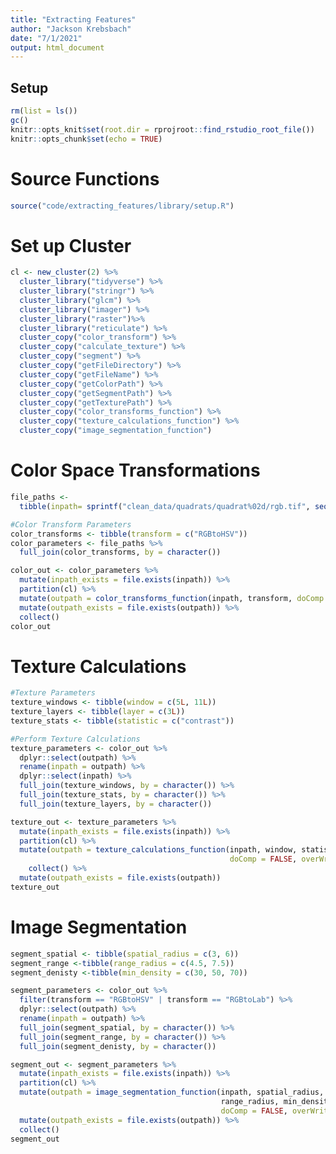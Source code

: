 ```yaml
---
title: "Extracting Features"
author: "Jackson Krebsbach"
date: "7/1/2021"
output: html_document
---
```


## Setup
```r
rm(list = ls())
gc()
knitr::opts_knit$set(root.dir = rprojroot::find_rstudio_root_file())
knitr::opts_chunk$set(echo = TRUE)
```

# Source Functions
```r
source("code/extracting_features/library/setup.R")
```

# Set up Cluster
```r
cl <- new_cluster(2) %>%
  cluster_library("tidyverse") %>%
  cluster_library("stringr") %>%
  cluster_library("glcm") %>%
  cluster_library("imager") %>%
  cluster_library("raster")%>%
  cluster_library("reticulate") %>%
  cluster_copy("color_transform") %>%
  cluster_copy("calculate_texture") %>%
  cluster_copy("segment") %>%
  cluster_copy("getFileDirectory") %>%
  cluster_copy("getFileName") %>%
  cluster_copy("getColorPath") %>%
  cluster_copy("getSegmentPath") %>%
  cluster_copy("getTexturePath") %>%
  cluster_copy("color_transforms_function") %>%
  cluster_copy("texture_calculations_function") %>%
  cluster_copy("image_segmentation_function")
```


# Color Space Transformations
```r
file_paths <- 
  tibble(inpath= sprintf("clean_data/quadrats/quadrat%02d/rgb.tif", seq(34, 83, 1))) 

#Color Transform Parameters
color_transforms <- tibble(transform = c("RGBtoHSV"))
color_parameters <- file_paths %>% 
  full_join(color_transforms, by = character())

color_out <- color_parameters %>%
  mutate(inpath_exists = file.exists(inpath)) %>%
  partition(cl) %>%
  mutate(outpath = color_transforms_function(inpath, transform, doComp = FALSE, overWrite = FALSE)) %>%
  mutate(outpath_exists = file.exists(outpath)) %>%
  collect()
color_out
```

# Texture Calculations
```r
#Texture Parameters
texture_windows <- tibble(window = c(5L, 11L)) 
texture_layers <- tibble(layer = c(3L))
texture_stats <- tibble(statistic = c("contrast"))

#Perform Texture Calculations
texture_parameters <- color_out %>%
  dplyr::select(outpath) %>%
  rename(inpath = outpath) %>%
  dplyr::select(inpath) %>%
  full_join(texture_windows, by = character()) %>% 
  full_join(texture_stats, by = character()) %>%
  full_join(texture_layers, by = character())

texture_out <- texture_parameters %>%
  mutate(inpath_exists = file.exists(inpath)) %>%
  partition(cl) %>%
  mutate(outpath = texture_calculations_function(inpath, window, statistic, layer,
                                                 doComp = FALSE, overWrite = FALSE)) %>%
    collect() %>%
  mutate(outpath_exists = file.exists(outpath)) 
texture_out
```

# Image Segmentation
```r
segment_spatial <- tibble(spatial_radius = c(3, 6))
segment_range <-tibble(range_radius = c(4.5, 7.5))
segment_denisty <-tibble(min_density = c(30, 50, 70))

segment_parameters <- color_out %>%
  filter(transform == "RGBtoHSV" | transform == "RGBtoLab") %>%
  dplyr::select(outpath) %>%
  rename(inpath = outpath) %>%
  full_join(segment_spatial, by = character()) %>% 
  full_join(segment_range, by = character()) %>%
  full_join(segment_denisty, by = character())

segment_out <- segment_parameters %>%
  mutate(inpath_exists = file.exists(inpath)) %>%
  partition(cl) %>%
  mutate(outpath = image_segmentation_function(inpath, spatial_radius,
                                               range_radius, min_density,
                                               doComp = FALSE, overWrite = FALSE)) %>%
  mutate(outpath_exists = file.exists(outpath)) %>%
  collect()
segment_out 
```

